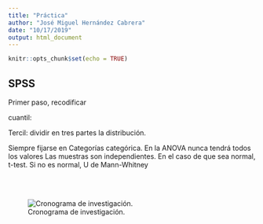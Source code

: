 ```yaml
---
title: "Práctica"
author: "José Miguel Hernández Cabrera"
date: "10/17/2019"
output: html_document
---
```


```r
knitr::opts_chunk$set(echo = TRUE)
```

## SPSS
Primer paso, recodificar

cuantil: 

Tercil: dividir en tres partes la distribución.


Siempre fijarse en 
Categorías categórica.
En la ANOVA nunca tendrá todos los valores
Las muestras son independientes. En el caso de que sea normal, t-test. Si no es normal, U de Mann-Whitney


<br><br>



![Cronograma de investigación.](crono.PNG)
